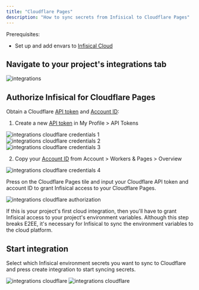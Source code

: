 ---
title: "Cloudflare Pages"
description: "How to sync secrets from Infisical to Cloudflare Pages"
---

Prerequisites:

- Set up and add envars to [Infisical Cloud](https://app.infisical.com)

## Navigate to your project's integrations tab

![integrations](../../images/integrations.png)

## Authorize Infisical for Cloudflare Pages

Obtain a Cloudflare [API token](https://dash.cloudflare.com/profile/api-tokens) and [Account ID](https://developers.cloudflare.com/fundamentals/get-started/basic-tasks/find-account-and-zone-ids/):

1. Create a new [API token](https://dash.cloudflare.com/profile/api-tokens) in My Profile > API Tokens

![integrations cloudflare credentials 1](../../images/integrations/cloudflare/integrations-cloudflare-credentials-1.png)
![integrations cloudflare credentials 2](../../images/integrations/cloudflare/integrations-cloudflare-credentials-2.png)
![integrations cloudflare credentials 3](../../images/integrations/cloudflare/integrations-cloudflare-credentials-3.png)

2. Copy your [Account ID](https://developers.cloudflare.com/fundamentals/get-started/basic-tasks/find-account-and-zone-ids/) from Account > Workers & Pages > Overview

![integrations cloudflare credentials 4](../../images/integrations/cloudflare/integrations-cloudflare-credentials-4.png)

Press on the Cloudflare Pages tile and input your Cloudflare API token and account ID to grant Infisical access to your Cloudflare Pages.

![integrations cloudflare authorization](../../images/integrations/cloudflare/integrations-cloudflare-auth.png)

<Info>
  If this is your project's first cloud integration, then you'll have to grant
  Infisical access to your project's environment variables. Although this step
  breaks E2EE, it's necessary for Infisical to sync the environment variables to
  the cloud platform.
</Info>

## Start integration

Select which Infisical environment secrets you want to sync to Cloudflare and press create integration to start syncing secrets.

![integrations cloudflare](../../images/integrations/cloudflare/integrations-cloudflare-create.png)
![integrations cloudflare](../../images/integrations/cloudflare/integrations-cloudflare.png)
